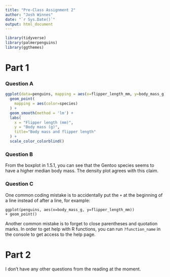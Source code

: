 ```yaml
---
title: "Pre-Class Assignment 2"
author: "Josh Winnes"
date: "`r Sys.Date()`"
output: html_document
---
```


```r
library(tidyverse)
library(palmerpenguins)
library(ggthemes)
```

# Part 1

### Question A

```r

ggplot(data=penguins, mapping = aes(x=flipper_length_mm, y=body_mass_g)) + 
  geom_point(
    mapping = aes(color=species)
  ) +
  geom_smooth(method = 'lm') +
  labs(
    x = "Flipper length (mm)",
    y = "Body mass (g)",
    title="Body mass and flipper length"
  ) +
  scale_color_colorblind()

```

### Question B

From the boxplot in 1.5.1, you can see that the Gentoo species seems to have a higher median body mass. The density plot agrees with this claim.

### Question C

One common coding mistake is to accidentally put the `+` at the beginning of a line instead of after a line, for example:

```raw
ggplot(penguins, aes(x=body_mass_g, y=flipper_length_mm))
+ geom_point()
```

Another common mistake is to forget to close parentheses and quotation marks. In order to get help with R functions, you can run `?function_name` in the console to get access to the help page.

# Part 2

I don't have any other questions from the reading at the moment.
